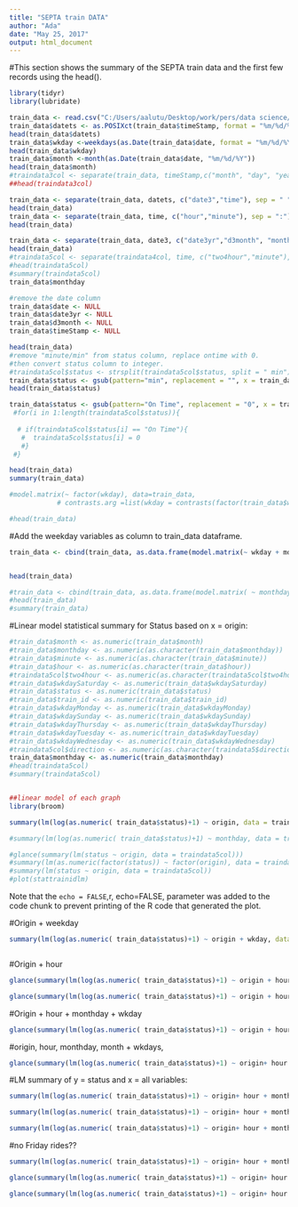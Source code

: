---
title: "SEPTA train DATA"
author: "Ada"
date: "May 25, 2017"
output: html_document
---



#This section shows the summary of the SEPTA train data and the first few records using the head().

```{r, echo=FALSE}

library(tidyr)
library(lubridate)

train_data <- read.csv("C:/Users/aalutu/Desktop/work/pers/data science/on-time-performance/trainsample_otp.csv")
train_data$datets <- as.POSIXct(train_data$timeStamp, format = "%m/%d/%Y %H:%M")
head(train_data$datets)
train_data$wkday <-weekdays(as.Date(train_data$date, format = "%m/%d/%Y"))
head(train_data$wkday)
train_data$month <-month(as.Date(train_data$date, "%m/%d/%Y"))
head(train_data$month)
#traindata3col <- separate(train_data, timeStamp,c("month", "day", "year"), sep = "/")
##head(traindata3col)

train_data <- separate(train_data, datets, c("date3","time"), sep = " ")
head(train_data)
train_data <- separate(train_data, time, c("hour","minute"), sep = ":")
head(train_data)

train_data <- separate(train_data, date3, c("date3yr","d3month", "monthday"), sep = "-")
head(train_data)
#traindata5col <- separate(traindata4col, time, c("two4hour","minute"), sep = ":")
#head(traindata5col)
#summary(traindata5col)
train_data$monthday

#remove the date column
train_data$date <- NULL
train_data$date3yr <- NULL
train_data$d3month <- NULL
train_data$timeStamp <- NULL

head(train_data)
#remove "minute/min" from status column, replace ontime with 0.
#then convert status column to integer.
#traindata5col$status <- strsplit(traindata5col$status, split = " min")
train_data$status <- gsub(pattern="min", replacement = "", x = train_data$status, ignore.case = TRUE)
head(train_data$status)

train_data$status <- gsub(pattern="On Time", replacement = "0", x = train_data$status, ignore.case = TRUE)
 #for(i in 1:length(traindata5col$status)){
   
  # if(traindata5col$status[i] == "On Time"){
   #  traindata5col$status[i] = 0
   #} 
 #}

head(train_data)
summary(train_data)

```



```{r}
#model.matrix(~ factor(wkday), data=train_data,
            # contrasts.arg =list(wkday = contrasts(factor(train_data$wkday), #contrasts = F)) )

#head(train_data)
```

#Add the weekday variables as column to train_data dataframe.
```{r}
train_data <- cbind(train_data, as.data.frame(model.matrix(~ wkday + monthday, data = train_data, contrasts.arg = list(wkday = contr.treatment(n = 7, contrasts = FALSE), monthday = contr.treatment(n = 31, contrasts = FALSE)))))


head(train_data)

#train_data <- cbind(train_data, as.data.frame(model.matrix( ~ monthday, data = train_data)), #as.data.frame(model.matrix( ~ wkday, data = train_data)))
#head(train_data)
#summary(train_data)
```

#Linear model statistical summary for Status based on x = origin:

```{r}
#train_data$month <- as.numeric(train_data$month)
#train_data$monthday <- as.numeric(as.character(train_data$monthday))
#train_data$minute <- as.numeric(as.character(train_data$minute))
#train_data$hour <- as.numeric(as.character(train_data$hour))
#traindata5col$two4hour <- as.numeric(as.character(traindata5col$two4hour))
#train_data$wkdaySaturday <- as.numeric(train_data$wkdaySaturday)
#train_data$status <- as.numeric(train_data$status)
#train_data$train_id <- as.numeric(train_data$train_id)
#train_data$wkdayMonday <- as.numeric(train_data$wkdayMonday)
#train_data$wkdaySunday <- as.numeric(train_data$wkdaySunday)
#train_data$wkdayThursday <- as.numeric(train_data$wkdayThursday)
#train_data$wkdayTuesday <- as.numeric(train_data$wkdayTuesday)
#train_data$wkdayWednesday <- as.numeric(train_data$wkdayWednesday)
#traindata5col$direction <- as.numeric(as.character(traindata5$direction))
train_data$monthday <- as.numeric(train_data$monthday)
#head(traindata5col)
#summary(traindata5col)


##linear model of each graph
library(broom)

summary(lm(log(as.numeric( train_data$status)+1) ~ origin, data = train_data))

#summary(lm(log(as.numeric( train_data$status)+1) ~ monthday, data = train_data))

#glance(summary(lm(status ~ origin, data = traindata5col)))
#summary(lm(as.numeric(factor(status)) ~ factor(origin), data = traindata5col))
#summary(lm(status ~ origin, data = traindata5col))
#plot(stattrainidlm)
```

Note that the `echo = FALSE`,r, echo=FALSE, parameter was added to the code chunk to prevent printing of the R code that generated the plot.


#Origin + weekday

```{r}

summary(lm(log(as.numeric( train_data$status)+1) ~ origin + wkday, data = train_data))

```
```{r}

```
#Origin + hour

```{r}

glance(summary(lm(log(as.numeric( train_data$status)+1) ~ origin + hour, data = train_data)))

glance(summary(lm(log(as.numeric( train_data$status)+1) ~ origin + hour + wkday + monthday, data = train_data)))

```



#Origin + hour + monthday + wkday
```{r}

glance(summary(lm(log(as.numeric( train_data$status)+1) ~ origin + hour +monthday + train_data$wkdaySunday, data = train_data)))
```


#origin, hour, monthday, month + wkdays,

```{r}

glance(summary(lm(log(as.numeric( train_data$status)+1) ~ origin+ hour + month + monthday + wkdaySunday + wkdayMonday, data = train_data)))

```

#LM summary of y = status and x = all variables:

```{r}

summary(lm(log(as.numeric( train_data$status)+1) ~ origin+ hour + month + monthday + wkdaySunday + wkdayMonday + wkdayTuesday, data = train_data))
```


```{r}
summary(lm(log(as.numeric( train_data$status)+1) ~ origin+ hour + month + monthday + wkdaySunday + wkdayMonday + wkdayTuesday + wkdayWednesday, data = train_data))

```


```{r}
summary(lm(log(as.numeric( train_data$status)+1) ~ origin+ hour + month + monthday + wkdaySunday + wkdayMonday + wkdayTuesday + wkdayWednesday + wkdayThursday, data = train_data))

```

#no Friday rides??
```{r}
summary(lm(log(as.numeric( train_data$status)+1) ~ origin+ hour + month + monthday + wkdaySunday + wkdayMonday + wkdayTuesday + wkdayWednesday + wkdayThursday + wkdaySaturday, data = train_data))

```


```{r}

glance(summary(lm(log(as.numeric( train_data$status)+1) ~ origin+ hour + month + monthday + wkdaySunday + wkdayMonday + wkdayTuesday + wkdayWednesday + wkdayThursday + wkdaySaturday + wkdaySunday, data = train_data)))
```

```{r}

glance(summary(lm(log(as.numeric( train_data$status)+1) ~ origin+ hour + minute + month + wkday1 + wkday2 + wkday3 + wkday4 + wkday5 + wkday6 + wkday7 + monthday1 + monthday2 + monthday3 + monthday4 + monthday5 + monthday6 + monthday7 + monthday8 + monthday9 + monthday10 + monthday11 + monthday12 + monthday13 + monthday14+ monthday15 + monthday16 + monthday17 + monthday18 + monthday19 + monthday20 + monthday21+ monthday22 + monthday23 + monthday24 + monthday25 + monthday26 + monthday27 + monthday28+ monthday29 + monthday30 + monthday31 + train_data$next_station + train_data$direction, data = train_data)))

```

